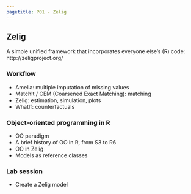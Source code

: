 ```yaml
---
pagetitle: P01 - Zelig
---
```


## Zelig

A simple unified framework that incorporates everyone else’s (R) code: http://zeligproject.org/

### Workflow

- Amelia: multiple imputation of missing values
- MatchIt / CEM (Coarsened Exact Matching): matching
- Zelig: estimation, simulation, plots
- WhatIf: counterfactuals

### Object-oriented programming in R

- OO paradigm
- A brief history of OO in R, from S3 to R6
- OO in Zelig
- Models as reference classes

### Lab session

- Create a Zelig model